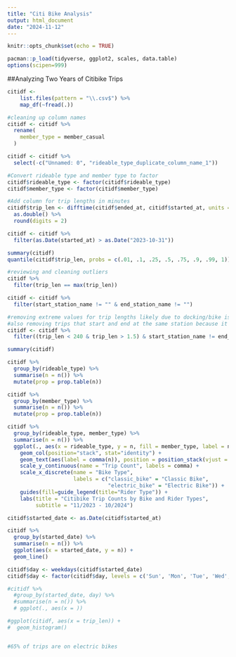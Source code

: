 ```yaml
---
title: "Citi Bike Analysis"
output: html_document
date: "2024-11-12"
---
```


```r
knitr::opts_chunk$set(echo = TRUE)

pacman::p_load(tidyverse, ggplot2, scales, data.table)
options(scipen=999)
```
##Analyzing Two Years of Citibike Trips

```r

citidf <- 
    list.files(pattern = "\\.csv$") %>% 
    map_df(~fread(.))

#cleaning up column names
citidf <- citidf %>%
  rename(
    member_type = member_casual
  )

citidf <- citidf %>%
  select(-c("Unnamed: 0", "rideable_type_duplicate_column_name_1"))

#Convert rideable type and member type to factor
citidf$rideable_type <- factor(citidf$rideable_type)
citidf$member_type <- factor(citidf$member_type)

#Add column for trip lengths in minutes
citidf$trip_len <- difftime(citidf$ended_at, citidf$started_at, units = "mins") %>%
  as.double() %>%
  round(digits = 2)

citidf <- citidf %>%
  filter(as.Date(started_at) > as.Date("2023-10-31"))

summary(citidf)
quantile(citidf$trip_len, probs = c(.01, .1, .25, .5, .75, .9, .99, 1))

#reviewing and cleaning outliers
citidf %>%
  filter(trip_len == max(trip_len))

citidf <- citidf %>%
  filter(start_station_name != "" & end_station_name != "")

#removing extreme values for trip lengths likely due to docking/bike issues
#also removing trips that start and end at the same station because it doesn't provide info about the path taken
citidf <- citidf %>%
  filter((trip_len < 240 & trip_len > 1.5) & start_station_name != end_station_name)

```


```r
summary(citidf)

citidf %>%
  group_by(rideable_type) %>%
  summarise(n = n()) %>%
  mutate(prop = prop.table(n))

citidf %>%
  group_by(member_type) %>%
  summarise(n = n()) %>%
  mutate(prop = prop.table(n))

citidf %>%
  group_by(rideable_type, member_type) %>%
  summarise(n = n()) %>%
  ggplot(., aes(x = rideable_type, y = n, fill = member_type, label = n)) +
    geom_col(position="stack", stat="identity") +
    geom_text(aes(label = comma(n)), position = position_stack(vjust = 0.5)) +
    scale_y_continuous(name = "Trip Count", labels = comma) +
    scale_x_discrete(name = "Bike Type", 
                     labels = c("classic_bike" = "Classic Bike", 
                                "electric_bike" = "Electric Bike")) +
    guides(fill=guide_legend(title="Rider Type")) +
    labs(title = "Citibike Trip Counts by Bike and Rider Types",
         subtitle = "11/2023 - 10/2024")

citidf$started_date <- as.Date(citidf$started_at)

citidf %>%
  group_by(started_date) %>%
  summarise(n = n()) %>%
  ggplot(aes(x = started_date, y = n)) +
  geom_line()

citidf$day <- weekdays(citidf$started_date)
citidf$day <- factor(citidf$day, levels = c('Sun', 'Mon', 'Tue', 'Wed', 'Thu', 'Fri', 'Sat'))

#citidf %>%
  #group_by(started_date, day) %>%
  #summarise(n = n()) %>% 
  # ggplot(., aes(x = ))

#ggplot(citidf, aes(x = trip_len)) +
#  geom_histogram() 


#65% of trips are on electric bikes
```


